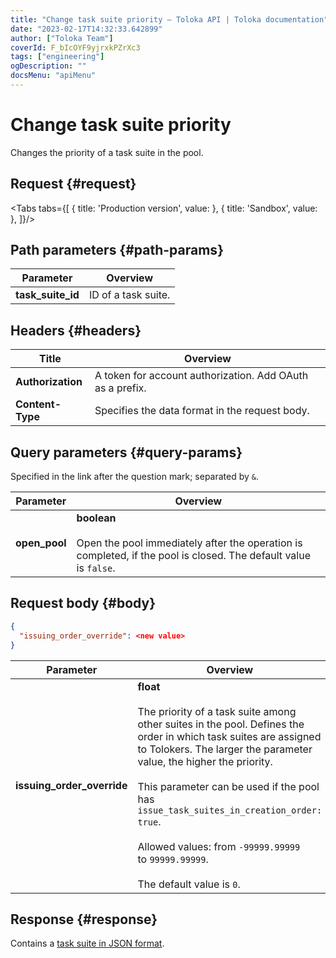 ```yaml
---
title: "Change task suite priority — Toloka API | Toloka documentation"
date: "2023-02-17T14:32:33.642899"
author: ["Toloka Team"]
coverId: F_bIcOYF9yjrxkPZrXc3
tags: ["engineering"]
ogDescription: ""
docsMenu: "apiMenu"
---
```



# Change task suite priority

<Announce/>

Changes the priority of a task suite in the pool.

## Request {#request}

<Tabs tabs={[
  { title: 'Production version', value: <EditOrderList1/> },
  { title: 'Sandbox', value: <EditOrderList2/> },
]}/>

## Path parameters {#path-params}

Parameter | Overview
----- | -----
**task_suite_id** | ID of a task suite.

## Headers {#headers}

Title | Overview
----- | -----
**Authorization** | A token for account authorization. Add OAuth as a prefix.
**Content-Type** | Specifies the data format in the request body.

## Query parameters {#query-params}

Specified in the link after the question mark; separated by `&`.

Parameter | Overview
----- | -----
**open_pool** | **boolean**<br/><br/>Open the pool immediately after the operation is completed, if the pool is closed. The default value is `false`.

## Request body {#body}

```json
{
  "issuing_order_override": <new value>
}
```

Parameter | Overview
----- | -----
**issuing_order_override** | **float**<br/><br/>The priority of a task suite among other suites in the pool. Defines the order in which task suites are assigned to Tolokers. The larger the parameter value, the higher the priority.<br/><br/>This parameter can be used if the pool has `issue_task_suites_in_creation_order: true`.<br/><br/>Allowed values: from `-99999.99999` to `99999.99999`.<br/><br/>The default value is `0`.

## Response {#response}

Contains a [task suite in JSON format](/docs/api/task-suite).

<ContactGuideSupport/>
